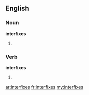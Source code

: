 ==English==

===Noun===
'''interfixes'''

# {{plural of|interfix}}

===Verb===
'''interfixes'''

# {{third-person singular of|interfix}}

[[ar:interfixes]]
[[fr:interfixes]]
[[my:interfixes]]